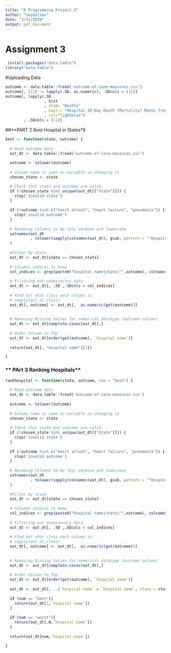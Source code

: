 ```yaml
---
title: "R Programming Project 3"
author: "Saydaliev"
date: "3/31/2020"
output: pdf_document
---
```

Assignment 3 
================
```r
 install.packages("data.table")
library("data.table")
```

#Uploading Data
```r
outcome <- data.table::fread('outcome-of-care-measures.csv')
outcome[, (11) := lapply(.SD, as.numeric), .SDcols = (11)]
outcome[, lapply(.SD
                 , hist
                 , xlab= "Deaths"
                 , main = "Hospital 30-Day Death (Mortality) Rates from Heart Attack"
                 , col="lightblue")
        , .SDcols = (11)]
```

##**PART 2 Best Hospital in States*8
```r
best <- function(state, outcome) {
  
  # Read outcome data
  out_dt <- data.table::fread('outcome-of-care-measures.csv')
  
  outcome <- tolower(outcome)
  
  # Column name is same as variable so changing it 
  chosen_state <- state 

  # Check that state and outcome are valid
  if (!chosen_state %in% unique(out_dt[["State"]])) {
    stop('invalid state')
  }
  
  if (!outcome %in% c("heart attack", "heart failure", "pneumonia")) {
    stop('invalid outcome')
  }
  
  # Renaming Columns to be less verbose and lowercase
  setnames(out_dt
           , tolower(sapply(colnames(out_dt), gsub, pattern = "^Hospital 30-Day Death \\(Mortality\\) Rates from ", replacement = "" ))
  )
  
  #Filter by state
  out_dt <- out_dt[state == chosen_state]
  
  # Columns indices to keep
  col_indices <- grep(paste0("hospital name|state|^",outcome), colnames(out_dt))
  
  # Filtering out unnessecary data 
  out_dt <- out_dt[, .SD ,.SDcols = col_indices]
  
  # Find out what class each column is 
  # sapply(out_dt,class)
  out_dt[, outcome] <- out_dt[,  as.numeric(get(outcome))]
  
  
  # Removing Missing Values for numerical datatype (outcome column)
  out_dt <- out_dt[complete.cases(out_dt),]
  
  # Order Column to Top 
  out_dt <- out_dt[order(get(outcome), `hospital name`)]
  
  return(out_dt[, "hospital name"][1])

}

```

### ** PArt 3 Ranking Hospitals**

```r
rankhospital <- function(state, outcome, num = "best") {
  
  # Read outcome data
  out_dt <- data.table::fread('outcome-of-care-measures.csv')
  
  outcome <- tolower(outcome)
  
  # Column name is same as variable so changing it 
  chosen_state <- state 
  
  # Check that state and outcome are valid
  if (!chosen_state %in% unique(out_dt[["State"]])) {
    stop('invalid state')
  }
  
  if (!outcome %in% c("heart attack", "heart failure", "pneumonia")) {
    stop('invalid outcome')
  }
  
  # Renaming Columns to be less verbose and lowercase
  setnames(out_dt
           , tolower(sapply(colnames(out_dt), gsub, pattern = "^Hospital 30-Day Death \\(Mortality\\) Rates from ", replacement = "" ))
  )
  
  #Filter by state
  out_dt <- out_dt[state == chosen_state]
  
  # Columns indices to keep
  col_indices <- grep(paste0("hospital name|state|^",outcome), colnames(out_dt))
  
  # Filtering out unnessecary data 
  out_dt <- out_dt[, .SD ,.SDcols = col_indices]
  
  # Find out what class each column is 
  # sapply(out_dt,class)
  out_dt[, outcome] <- out_dt[,  as.numeric(get(outcome))]
  
  
  # Removing Missing Values for numerical datatype (outcome column)
  out_dt <- out_dt[complete.cases(out_dt),]
  
  # Order Column to Top 
  out_dt <- out_dt[order(get(outcome), `hospital name`)]
  
  out_dt <- out_dt[,  .(`hospital name` = `hospital name`, state = state, rate = get(outcome), Rank = .I)]
  
  if (num == "best"){
    return(out_dt[1,`hospital name`])
  }
  
  if (num == "worst"){
    return(out_dt[.N,`hospital name`])
  }
  
  return(out_dt[num,`hospital name`])

}
```

